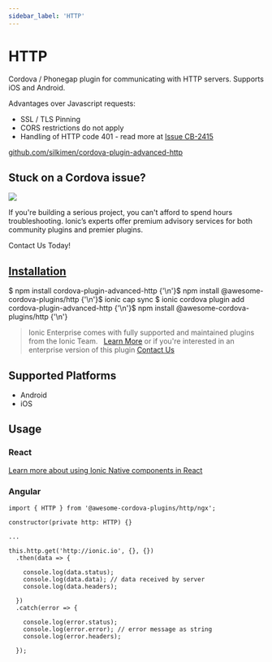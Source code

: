 ```yaml
---
sidebar_label: 'HTTP'
---
```



# HTTP

Cordova / Phonegap plugin for communicating with HTTP servers. Supports iOS and Android.

Advantages over Javascript requests:

- SSL / TLS Pinning
- CORS restrictions do not apply
- Handling of HTTP code 401 - read more at [Issue CB-2415](https://issues.apache.org/jira/browse/CB-2415)

<p>
  <a href="https://github.com/silkimen/cordova-plugin-advanced-http" target="_blank" rel="noopener" className="git-link">github.com/silkimen/cordova-plugin-advanced-http</a>
</p>

<h2>Stuck on a Cordova issue?</h2>
<DocsCard
  className="cordova-ee-card"
  header="Don't waste precious time on plugin issues."
  href="https://ionicframework.com/sales?product_of_interest=Ionic%20Native"
>
  <div>
    <img src="/docs/icons/native-cordova-bot.png" className="cordova-ee-img" />
    <p>If you're building a serious project, you can't afford to spend hours troubleshooting. Ionic’s experts offer premium advisory services for both community plugins and premier plugins.</p>
    <DocsButton className="native-ee-detail">Contact Us Today!</DocsButton>
  </div>
</DocsCard>

<h2 id="installation">
  <a href="#installation">Installation</a>
</h2>
<Tabs
  groupId="runtime"
  defaultValue="Capacitor"
  values={[
    { value: 'Capacitor', label: 'Capacitor' },
    { value: 'Cordova', label: 'Cordova' },
    { value: 'Enterprise', label: 'Enterprise' },
  ]}
>
  <TabItem value="Capacitor">
    <CodeBlock className="language-shell">
      $ npm install cordova-plugin-advanced-http {'\n'}$ npm install @awesome-cordova-plugins/http {'\n'}$ ionic cap
      sync
    </CodeBlock>
  </TabItem>
  <TabItem value="Cordova">
    <CodeBlock className="language-shell">
      $ ionic cordova plugin add cordova-plugin-advanced-http {'\n'}$ npm install @awesome-cordova-plugins/http {'\n'}
    </CodeBlock>
  </TabItem>
  <TabItem value="Enterprise">
    <blockquote>
      Ionic Enterprise comes with fully supported and maintained plugins from the Ionic Team. &nbsp;
      <a className="btn" href="https://ionic.io/docs/premier-plugins">Learn More</a> or if you're interested in an enterprise version of this plugin <a className="btn" href="https://ionicframework.com/sales?product_of_interest=Ionic%20Enterprise%20Engine">Contact Us</a>
    </blockquote>
  </TabItem>
</Tabs>

## Supported Platforms

- Android
- iOS

## Usage

### React

[Learn more about using Ionic Native components in React](../native-community.md#react)

### Angular

```tsx
import { HTTP } from '@awesome-cordova-plugins/http/ngx';

constructor(private http: HTTP) {}

...

this.http.get('http://ionic.io', {}, {})
  .then(data => {

    console.log(data.status);
    console.log(data.data); // data received by server
    console.log(data.headers);

  })
  .catch(error => {

    console.log(error.status);
    console.log(error.error); // error message as string
    console.log(error.headers);

  });

```
